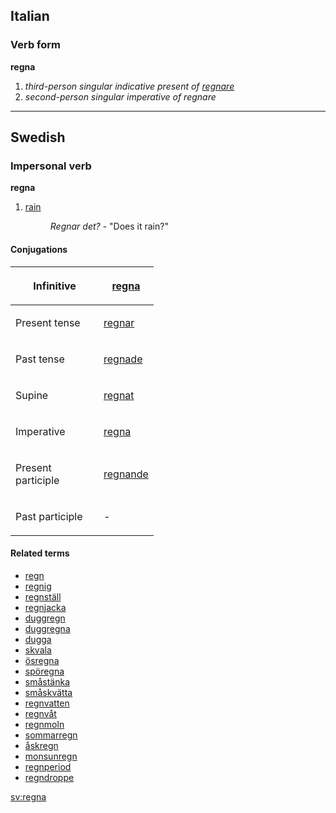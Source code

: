 ==Italian==
===Verb form===
'''regna'''

# ''third-person singular indicative present of [[regnare]]''
# ''second-person singular imperative of regnare''

----
==Swedish==
===Impersonal verb===
'''regna'''

#[[rain]]
#:''Regnar det?'' - "Does it rain?"

====Conjugations====
{| border=1 cellspacing=0
|- align=center
! width=125 bgcolor="#FFFFF0" | Infinitive
| [[regna]]
|- align=center
! width=125 bgcolor="#FFFFF0" | Present tense
| [[regnar]]
|- align=center
! width=125 bgcolor="#FFFFF0" | Past tense
| [[regnade]]
|- align=center
! width=125 bgcolor="#FFFFF0" | Supine
| [[regnat]]
|- align=center
! width=125 bgcolor="#FFFFF0" | Imperative
| [[regna]]
|- align=center
! width=125 bgcolor="#FFFFF0" | Present participle
| colspan=2 | [[regnande]]
|- align=center
! width=125 bgcolor="#FFFFF0" | Past participle
| colspan=2 | -
|}
====Related terms====
*[[regn]]
*[[regnig]]
*[[regnställ]]
*[[regnjacka]]
*[[duggregn]]
*[[duggregna]]
*[[dugga]]
*[[skvala]]
*[[ösregna]]
*[[spöregna]]
*[[småstänka]]
*[[småskvätta]]
*[[regnvatten]]
*[[regnvåt]]
*[[regnmoln]]
*[[sommarregn]]
*[[åskregn]]
*[[monsunregn]]
*[[regnperiod]]
*[[regndroppe]]

[[sv:regna]]